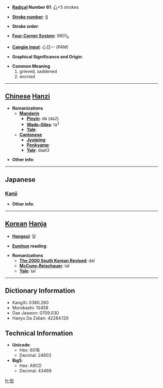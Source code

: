 * '''[[Wiktionary:Chinese radical index| Radical]] Number 61''': [[Wiktionary:Chinese radical index 心|心]]+5 strokes

* '''[[Wiktionary:Chinese total strokes index|Stroke number]]''': [[Wiktionary:Chinese total strokes index 8|8]]

* '''Stroke order''': 

* '''[[Wiktionary:Chinese four corner index|Four-Corner System]]''': 9601<sub>0</sub>

* '''[[Wiktionary:Chinese Cangjie index|Cangjie input]]''': 心日一 (PAM)

* '''Graphical Significance and Origin''': 

* '''Common Meaning'''
*#grieved, saddened
*# worried


----

== [[Chinese]] [[Hanzi]] ==

* '''Romanizations'''
** '''[[Mandarin]]'''
*** '''[[Pinyin]]''': dá (da2)
*** '''[[Wade-Giles]]''': ta<sup>2</sup>
*** '''[[Yale]]''': 
** '''[[Cantonese]]'''
*** '''[[Jyutping]]''':
*** '''[[Penkyamp]]''': 
*** '''[[Yale]]''': daat3

* '''Other info''': 

----

==Japanese==
===[[Kanji]]===
{{kanji|on readings=[[だつ]] (datsu), [[たつ]] (tatsu)|kun readings=[[いたむ]] (itamu)}}

* '''Other info''':  

----

== [[Korean]] [[Hanja]] ==

* '''[[Hangeul]]''': 달

* '''[[Eumhun]] reading''': 

* '''Romanizations'''
** '''[[The 2000 South Korean Revised Romanization|The 2000 South Korean Revised]]''': dal
** '''[[McCune-Reischauer]]''': tal
** '''[[Yale]]''': tal

----

== Dictionary Information ==

* KangXi: 0380.260
* Morobashi: 10458
* Dae Jaweon: 0709.030
* Hanyu Da Zidian: 42284.120

== Technical Information ==

* '''Unicode''':
** Hex: 601B
** Decimal: 24603
* '''Big5''':
** Hex: A9CD
** Decimal: 43469

[[fr:怛]]